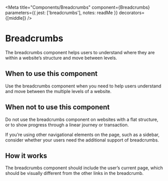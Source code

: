 
<Meta
  title="Components/Breadcrumbs"
  component={Breadcrumbs}
  parameters={{
    jest: ['breadcrumbs'],
    notes: readMe
  }}
  decorators={[middle]}
/>

# Breadcrumbs

The breadcrumbs component helps users to understand where they are within a website’s structure and move between levels.

<Preview withToolbar>
  <Story name="Standard">
    <Breadcrumbs items={[
        { text: 'Section', href: '/section' },
        { text: 'SubSection', href: '/section/subsection' },
        { text: 'SubSection', href: '/section/subsection/subsection' },
      ]}
    />
  </Story>
</Preview>

<Props of={Breadcrumbs} />


## When to use this component

Use the breadcrumbs component when you need to help users understand and move between the multiple levels of a website.


## When not to use this component

Do not use the breadcrumbs component on websites with a flat structure, or to show progress through a linear journey or transaction.

If you’re using other navigational elements on the page, such as a sidebar, consider whether your users need the additional support of breadcrumbs.


## How it works

The breadcrumbs component should include the user’s current page, which should be visually different from the other links in the breadcrumb.